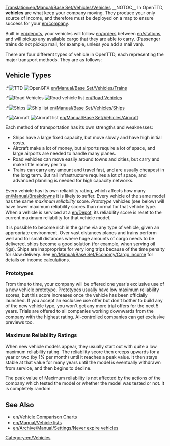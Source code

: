 [[Translation:en/Manual/Base Set/Vehicles/Vehicles]]
{{en/Table of contents}}
__NOTOC__
In OpenTTD, '''vehicles''' are what keep your company moving. They produce your only source of income, and therefore must be deployed on a map to ensure success for your [[en/company]].

Built in [[en/depots]], your vehicles will follow [[en/orders]] between [[en/stations]], and will pickup any available cargo that they are able to carry. (Passenger trains do not pickup mail, for example, unless you add a mail van).

There are four different types of vehicle in OpenTTD, each representing the major transport methods. They are as follows:

== Vehicle Types ==
:*[[File:en/manual html m16a497ce.png|TTD]] [[File:en/Train Information button.png|OpenGFX]] [[en/Manual/Base Set/Vehicles/Trains]]
:*[[File:en/manual html m3518e48c.png|Road Vehicles]] [[File:en/Road Vehicle Information button.png|Road vehicle list]] [[en/Road Vehicles]]
:*[[File:en/manual html 53123a33.png|Ships]] [[File:en/Ship Information button.png|Ship list]] [[en/Manual/Base Set/Vehicles/Ships]]
:*[[File:en/manual html 442702e6.png|Aircraft]] [[File:en/Aircraft Information button.png|Aircraft list]] [[en/Manual/Base Set/Vehicles/Aircraft]]

Each method of transportation has its own strengths and weaknesses:
*Ships have a large fixed capacity, but move slowly and have high initial costs.
*Aircraft make a lot of money, but airports require a lot of space, and large airports are needed to handle many planes.
*Road vehicles can move easily around towns and cities, but carry and make little money per trip.
*Trains can carry any amount and travel fast, and are usually cheapest in the long term. But rail infrastructure requires a lot of space, and advanced planning is needed for high capacity networks.

Every vehicle has its own reliability rating, which affects how many [[en/Manual/Breakdowns]] it is likely to suffer. Every vehicle of the same model has the same ''maximum reliability'' score. ''Prototype'' vehicles (see below) will have lower maximum reliability scores than normal for that vehicle type. When a vehicle is serviced at a [[en/Depot]], its reliability score is reset to the current maximum reliability for that vehicle model.

It is possible to become rich in the game via any type of vehicle, given an appropriate environment. Over vast distances planes and trains perform well and for small distances where huge amounts of cargo needs to be delivered, ships become a good solution (for example, when serving oil rigs). Ships are inappropriate for very long trips because of the time penalty for slow delivery. See [[en/Manual/Base Set/Economy/Cargo income]] for details on income calculations.

=== Prototypes ===

From time to time, your company will be offered one year's exclusive use of a new vehicle prototype. Prototypes usually have low maximum reliability scores, but this score increases once the vehicle has been officially launched. If you accept an exclusive use offer but don't bother to build any of the new vehicle type, you won't get any more trial offers for the next 5 years. Trials are offered to all companies working downwards from the company with the highest rating. AI-controlled companies can get exclusive previews too.

=== Maximum Reliability Ratings ===

When new vehicle models appear, they usually start out with quite a low maximum reliability rating. The reliability score then creeps upwards for a year or two (by 1% per month) until it reaches a peak value. It then stays stable at that value for many years until the model is eventually withdrawn from service, and then begins to decline.

The peak value of Maximum reliability is not affected by the actions of the company which tested the model or whether the model was tested or not. It is completely random.

==See Also==
*[[en/Vehicle Comparison Charts]]
*[[en/Manual/Vehicle lists]]
*[[en/Archive/Manual/Settings/Never expire vehicles]]
[[Category:en/Vehicles]]